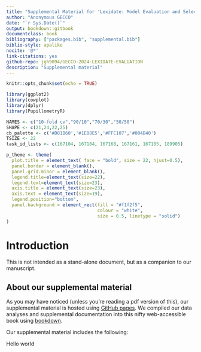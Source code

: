 ```yaml
---
title: "Supplemental Material for 'Lexidate: Model Evaluation and Selection with Lexicase Selection'"
author: "Anonymous GECCO"
date: "`r Sys.Date()`"    
output: bookdown::gitbook
documentclass: book
bibliography: ["packages.bib", "supplemental.bib"]
biblio-style: apalike
nocite: '@*'
link-citations: yes
github-repo: jgh9094/GECCO-2024-LEXIDATE-EVALUATION
description: "Supplemental material"
---
```


```r
knitr::opts_chunk$set(echo = TRUE)
```

```r
library(ggplot2)
library(cowplot)
library(dplyr)
library(PupillometryR)

NAMES <- c("10-fold cv","90/10","70/30","50/50")
SHAPE <- c(21,24,22,25)
cb_palette <- c('#D81B60','#1E88E5','#FFC107','#004D40')
TSIZE <- 22
task_id_lists <- c(167104, 167184, 167168, 167161, 167185, 189905)

p_theme <- theme(
  plot.title = element_text( face = "bold", size = 22, hjust=0.5),
  panel.border = element_blank(),
  panel.grid.minor = element_blank(),
  legend.title=element_text(size=22),
  legend.text=element_text(size=23),
  axis.title = element_text(size=23),
  axis.text = element_text(size=19),
  legend.position="bottom",
  panel.background = element_rect(fill = "#f1f2f5",
                                  colour = "white",
                                  size = 0.5, linetype = "solid")
)
```

# Introduction

This is not intended as a stand-alone document, but as a companion to our manuscript.

## About our supplemental material

As you may have noticed (unless you're reading a pdf version of this), our supplemental material is hosted using [GitHub pages](https://pages.github.com/).
We compiled our data analyses and supplemental documentation into this nifty web-accessible book using [bookdown](https://bookdown.org).

<!-- The source code/configuration files for this supplemental material can be found in [this GitHub repository](https://github.com/amlalejini/GECCO-2024-phylogeny-informed-subsampling). -->

Our supplemental material includes the following:

Hello world

<!-- - Data availability (Section \@ref(data-availability)) -->
<!-- - Local compilation (Section \@ref(local-compilation)) -->
<!-- - GP instruction set (Section \@ref(signalgp-instruction-set)) -->
  <!-- - Selection scheme diagnostics (Section \@ref(selection-scheme-diagnostic-experiments))
  - Program synthesis problems (Section \@ref(program-synthesis-experiments)) -->

<!-- ## Contributing authors -->

<!-- - Alexander Lalejini -->
<!-- - Marcos Sanson -->
<!-- - Jack Garbus -->
<!-- - Emily Dolson -->